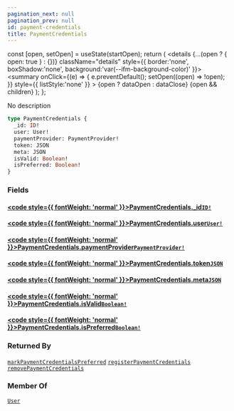 ```yaml
---
pagination_next: null
pagination_prev: null
id: payment-credentials
title: PaymentCredentials
---
```









  const [open, setOpen] = useState(startOpen);
  return (
    <details {...(open ? { open: true } : {})} className="details" style={{ border:'none', boxShadow:'none', background:'var(--ifm-background-color)' }}>
      <summary
        onClick={(e) => {
          e.preventDefault();
          setOpen((open) => !open);
        }}
        style={{ listStyle:'none' }}
      >
      {open ? dataOpen : dataClose}
      </summary>
      {open && children}
    </details>
  );
};








No description


```graphql
type PaymentCredentials {
  _id: ID!
  user: User!
  paymentProvider: PaymentProvider!
  token: JSON
  meta: JSON
  isValid: Boolean!
  isPreferred: Boolean!
}
```




### Fields

#### [<code style={{ fontWeight: 'normal' }}>PaymentCredentials.<b>_id</b></code>](#)<Bullet />[`ID!`](/types/scalars/id.mdx) <Badge class="badge badge--secondary" text="non-null"/> <Badge class="badge badge--secondary" text="scalar"/> 



#### [<code style={{ fontWeight: 'normal' }}>PaymentCredentials.<b>user</b></code>](#)<Bullet />[`User!`](/types/objects/user.mdx) <Badge class="badge badge--secondary" text="non-null"/> <Badge class="badge badge--secondary" text="object"/> 



#### [<code style={{ fontWeight: 'normal' }}>PaymentCredentials.<b>paymentProvider</b></code>](#)<Bullet />[`PaymentProvider!`](/types/objects/payment-provider.mdx) <Badge class="badge badge--secondary" text="non-null"/> <Badge class="badge badge--secondary" text="object"/> 



#### [<code style={{ fontWeight: 'normal' }}>PaymentCredentials.<b>token</b></code>](#)<Bullet />[`JSON`](/types/scalars/json.mdx) <Badge class="badge badge--secondary" text="scalar"/> 



#### [<code style={{ fontWeight: 'normal' }}>PaymentCredentials.<b>meta</b></code>](#)<Bullet />[`JSON`](/types/scalars/json.mdx) <Badge class="badge badge--secondary" text="scalar"/> 



#### [<code style={{ fontWeight: 'normal' }}>PaymentCredentials.<b>isValid</b></code>](#)<Bullet />[`Boolean!`](/types/scalars/boolean.mdx) <Badge class="badge badge--secondary" text="non-null"/> <Badge class="badge badge--secondary" text="scalar"/> 



#### [<code style={{ fontWeight: 'normal' }}>PaymentCredentials.<b>isPreferred</b></code>](#)<Bullet />[`Boolean!`](/types/scalars/boolean.mdx) <Badge class="badge badge--secondary" text="non-null"/> <Badge class="badge badge--secondary" text="scalar"/> 







### Returned By

[`markPaymentCredentialsPreferred`](/operations/mutations/mark-payment-credentials-preferred.mdx)  <Badge class="badge badge--secondary" text="mutation"/><Bullet />[`registerPaymentCredentials`](/operations/mutations/register-payment-credentials.mdx)  <Badge class="badge badge--secondary" text="mutation"/><Bullet />[`removePaymentCredentials`](/operations/mutations/remove-payment-credentials.mdx)  <Badge class="badge badge--secondary" text="mutation"/>

### Member Of

[`User`](/types/objects/user.mdx)  <Badge class="badge badge--secondary" text="object"/>

